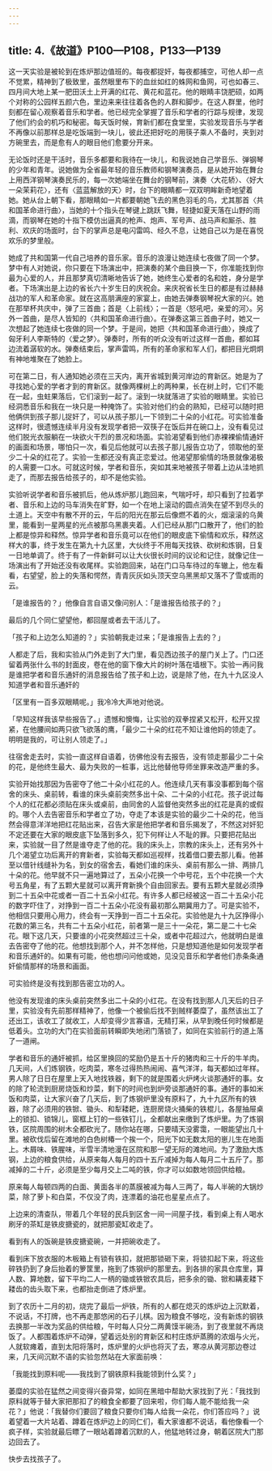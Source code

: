 ```yaml
---
---
---
```

title: 4.《故道》P100—P108，P133—P139
---





这一天实验是被轮到在炼炉那边值班的。每夜都捉奸，每夜都捕空，可他人却一点不觉累，精神到了极致里，虽然眼里布下的血丝如红的蛛网和鱼网，可也如春三、四月间大地上某一肥田沃土上开满的红花、黄花和蓝花。他的眼睛丰饶肥硕，如两个对称的公园样五颜六色，里边来来往往着各色的人群和脚步。在这人群里，他时刻都在留心观察着音乐和学者。他已经完全掌握了音乐和学者的行踪与规律，发现了他们约会的机巧和秘密。每天饭时候，育新们都在食堂里，实验发现音乐与学者不再像以前那样总是吃饭端到一块儿，彼此还把好吃的用筷子乘人不备时，夹到对方碗里去，而是愈有人的眼目他们愈要分开来。

无论饭时还是干活时，音乐多都要和我待在一块儿，和我说她自己学音乐、弹钢琴的少年和青年。说她做为全省最年轻的音乐教师和钢琴演奏员，是从她开始在舞台上用西洋钢琴演奏民乐的，每一次她端坐在舞台的钢琴前，演奏〈大花轿〉、〈好大一朵茉莉花〉，还有〈蓝蓝解放的天〉时，台下的眼睛都一双双明眸新奇地望着她。她从台上朝下看，那眼睛如一片都要朝她飞去的黑色羽毛的鸟，尤其那首〈共和国革命进行曲〉，当她的十个指头在琴键上跳跃飞舞，轻捷如夏天落在山野的雨滴，而钢琴在她的十指下模仿出逼真的枪声、炮声、军号声、战马声和厮杀、胜利、欢庆的场面时，台下的掌声总是电闪雷鸣、经久不息，让她自己以为是在喜悦欢乐的梦里般。

她成了共和国第一代自己培养的音乐家。音乐的浪漫让她连续七夜做了同一个梦。梦中有人对她说，你只要在下场演出中，把演奏的某个曲目换一下，你准能找到你最为心爱的人，并且那梦真切清晰地告诉了她，她终生心爱者的名和姓，身分是学者。下场演出是上边的省长六十岁生日的庆祝会。来庆祝省长生日的都是有过赫赫战功的军人和革命家。就在这高朋满座的家宴上，由她去弹奏钢琴祝大家的兴。她在那举杯共庆中，弹了三首曲；首是〈上前线〉；一首是〈怒吼吧，亲爱的河〉。另外一首曲，是尽人皆知的〈共和国革命进行曲〉。在弹奏这第三首曲子时，她又一次想起了她连续七夜做的同一个梦。于是间，她把〈共和国革命进行曲〉，换成了匈牙利人李斯特的〈爱之梦〉。弹奏时，所有的听众没有听过这样一首曲，都如耳边流着潺软的水。弹奏结束后，掌声雷鸣，所有的革命家和军人们，都把目光炯炯有神地堆聚在了她脸上。

可在第二日，有人通知她必须在三天内，离开省城到黄河岸边的育新区。她是为了寻找她心爱的学者才到的育新区。就像两棵树上的两种果，长在树上时，它们不能在一起，虫蛀果落后，它们滚到一起了。滚到一块就落进了实验的眼睛里。实验已经洞悉音乐和我在一块只是一种掩饰了。实验对他们约会的熟知，已经可以随时把他俩供到孩子那儿捉奸了，可以从孩子那儿一下领到二十朵的小红花。可实验准备这样时，很遗憾连续半月没有发现学者把一双筷子在饭后并在碗口上，没有看见过他们脱光衣服躺在一块欲火干烈的景况和场面。实验渴望看到他们赤裸裸偷情通奸的画面和场景，哪怕只一次，看见后他就可以去孩子那儿报告立功了，领取他的至少二十朵的红花了。实验一生都还没有真正恋爱过。他渴望那偷情的场景就像渴极的人需要一口水。可就这时候，学者和音乐，突如其来地被孩子带着上边从洼地抓走了，而那去报告给孩子的，却不是他实验。

实验听说学者和音乐被抓后，他从炼炉那儿跑回来，气喘吁吁，却只看到了拉着学者、音乐和上边的马车消失在旷野，如一个在地上滚动的圆点消失在望不到尽头的土道上。天空中有散不开的云，午后的阳光在那云后像燃不着的火，烟滚滚的乌黄里，能看到一星两星的光点被那乌黑裹夹着。人们已经从那门口散开了，他们的脸上都是惊异和释然。惊异学者和音乐竟可以在他们的眼皮底下偷情和欢乐，释然这样大的事，终于发生在第九十九区里，大伙终于不用每天找铁、砍树和炼钢，日复一日地单调了。终于有了一件新鲜可以让大伙很长时间的议论和记住，就像记住一场演出有了开始还没有收尾样。实验跑回来，站在门口马车待过的车辙上，他左看看，右望望，脸上的失落和愕然，青青灰灰如头顶天空乌黑黑却又落不了雪或雨的云。

「是谁报告的？」他像自言自语又像问别人：「是谁报告给孩子的？」

最后的几个同仁望望他，都回屋或者去干活儿了。

「孩子和上边怎么知道的？」实验朝我走过来；「是谁报告上去的？」

人都走了后，我和实验从门外走到了大门里，看见西边孩子的屋门关上了。门口还留着两张什么书的封面皮，卷在他的窗下像大片的树叶落在墙根下。实验一再问我是谁把学者和音乐通奸的消息报告给了孩子和上边，说是除了他，在九十九区没人知道学者和音乐通奸的

「区里有一百多双眼睛呢。」我冷冷大声地对他说。

「早知这样我该早些报告了。」遗憾和懊悔，让实验的双拳捏紧又松开，松开又捏紧，在他腰间如两只欲飞欲落的鹰，「最少二十朵的红花不知让谁他妈的领走了。明明是我的，可让别人领走了。」

往宿舍走去时，实验一直这样自语着，彷佛他没有去报告，没有领走那最少二十朵的花，是他终生最大、最为失败的一桩事，远比他替他导师坐罪来改造严重的多。

实验开始找那因为告密夺了他二十朵小红花的人。他连续几天有事没事都到每个宿舍的床头、桌前转，看谁的床头桌前突然多出十朵、二十朵的小红花。孩子说过每个人的红花都必须贴在床头或桌前，由同舍的人监督他突然多出的红花是真的或假的。哪个人去告密音乐和学者立了功，夺走了本该是实验的最少二十朵的花，他当然会得意洋洋地把红花贴出来，召告大家是他把学者和音乐揭发了，不然这对奸犯不定还要在大家的眼皮底下坠落到多久，犯下何样让人不耻的罪。只要把花贴出来，实验就一目了然是谁夺走了他的花。我的床头上，宗教的床头上，还有另外十几个渴望立功后离开的育新者，实验每天都如巡视样，找着借口要去那儿看。他甚至以借针线缝补为名，到女的宿舍去，看她们谁的床头、桌前有那么一排、两排几十朵的花。他早就不只一遍地算过了，五朵小花换一个中号花，五个中花换一个大号五角星，有了五颗大星就可以离开育新换个自由回家去。要有五颗大星就必须挣到二十五朵中花或者一百二十五朵小红花。有许多人都已经被这一百二十五朵小花的数字吓住了，对挣到一百二十五朵小花没有最初那么期冀用力了。可是实验不，他相信只要用心用力，终会有一天挣到一百二十五朵花。实验他是九十九区挣得小花数的第三名，共有二十五朵小红花，前者第一是三十一朵花，第二是二十七朵花。眼下这几天，只要谁的小花突然超过三十朵，或者中花超过六，他就明白是谁去告密夺了他的花。他想找到那个人，并不怎样他，只是想知道他是如何发现学者和音乐通奸的。如果有可能，他也想问问他或她，见没见音乐和学者他们赤条条通奸偷情那样的场景和画面。

可实验终是没有找到那告密立功的人。

他没有发现谁的床头桌前突然多出二十朵的小红花。在没有找到那人几天后的日子里，实验没有先前那样精神了，他像一个被偷后找不到贼样萎糜了，虽然该出工了还出工，该收工了就收工，人却变得少言寡语，无精打采，从早到晚任何时候都是低着头。立功的大门在实验面前转瞬即失地闭门落锁了，如同在实验前行的道上落了一道闸。

学者和音乐的通奸被抓，给区里换回的奖励仍是五十斤的猪肉和三十斤的牛羊肉。几天间，人们炼钢铁，吃肉菜，寒冬过得热热闹闹、喜气洋洋，每天都如过年样。男人除了日日在屋里上天入地找铁器，剩下的就是围着火炉烤火谈那通奸的事。女的除了轮流到厨房烧饭和炒菜，剩下的时间也到炉旁谈那通奸的事。通奸的事如米饭和肉菜，让大家兴奋了几天后，到了炼钢炉里没有原料了，九十九区所有的铁器，除了必须用的铁锨、锄头、和犁耧耙，连厨房烧火捅柴的铁棍儿，各屋抽屉桌上的锁扣、锁锦儿，窗框上钉的一些铁钉儿，全都献出来缴到了炼炉里。为了炼钢铁，区院周围的树木全都砍光了。随你站在哪，只要晴天没雾霭，一眼能望出几十里。被砍伐后留在滩地的白色树椿一个挨一个，阳光下如无数太阳的崽儿生在地面上。木屑味、铁腥味，半雪半清地漫在区院和那一望无际的滩地间。为了激励大炼钢，上边的粮食供给，从原来每人每月的四十五斤减掉为每人每月二十五斤了。那减掉的二十斤，必须是至少每月交上二吨的铁，你才可以如数地领回供给粮。

原来每人每顿四两的白面、黄面各半的蒸膜被减为每人三两了，每人半碗的大锅炒菜，除了萝卜和白菜，不仅没了肉，连漂着的油花也星星点点了。

上边来的清查队，带着几个年轻的民兵到区舍一间一间屋子找，看到桌上有人喝水刷牙的茶缸是铁皮搪瓷的，就把那瓷缸收走了。

看到有人的饭碗是铁皮搪瓷碗，一并把碗收走了。

看到床下放衣服的木板箱上有锁有铁扣，就把那锁砸下来，将锁扣起下来，将这些碎铁扔到了身后抬着的箩筐里，拖到了炼钢炉的那里去。到各排的家具仓库里，算人数、算地数，留下平均二人一柄的锄或铁锨农具后，把多余的锄、锨和耩麦耧下耧齿的齿头取下来，也都抬走倒进了炼炉里。

到了农历十二月的初，烧完了最后一炉铁，所有的人都在熄灭的炼炉边上沉默着，不说话，不打牌，也不再走那悠闲的石子儿棋。因为粮食不够吃，没有新炼的钢铁去换那一半改为奖品的供给粮，午时每人只分二两黄馍半碗汤，到了夜里就不再烧饭了。人都围着炼炉不动弹，望着远处别的育新区和村庄炼炉蒸腾的浓烟与火光，人就软瘫着，直到太阳将落时，炼炉里的火炉也将灭了去，寒凉从黄河那边卷过来，几天间沉默不语的实验忽然站在大家面前唤：

「我能找到原料呢——我找到了钢铁原料我能领到什么奖？」

萎糜的实验在猛然之间变得兴奋异常，如同在黑暗中帮助大家找到了光：「我找到原料就等于替大家把那扣了的粮食全都要了回来啦，你们每人能不能给我一朵花？」他说：「我替你们要回了粮食只要你们每人给我一朵花，你们答应吗？」说着望着一大片站着、蹲着在炼炉边上的同仁们，看大家谁都不说话，看他像看一个疯子样，实验就最后瞟了一眼站着蹲着沉默的人，他猛地转过身，朝着区院大门那边回去了。

快步去找孩子了。